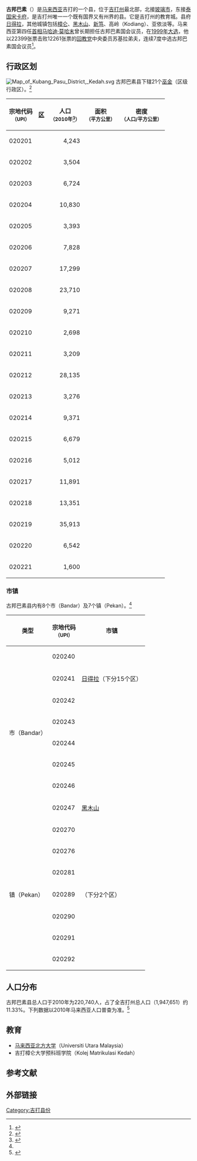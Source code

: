 {{expand|time=2015-02-09T07:26:03+00:00}}
{{Infobox settlement myd
| name ={{PAGENAME}}
| official_name =Daerah Kubang Pasu
| en = Kubang Pasu District
| ta = குபாங் பாசு
| jawi = 
| image_map = Kubang Pasu highlighted in Kedah, Malaysia.svg
| coordinates = {{coord|6|20|N|100|20|E|display=inline,title}}
| state =吉打
| seat =[[日得拉|日得拉]]
| la =[[古邦巴素市议会|古邦巴素市议会]]
| do = 菲索诺（Fisol Noh）<ref>{{Cite web |url=http://pdkp.kedah.gov.my/index.php/direktori/pejabat-daerah |title=存档副本 |access-date=2019-06-08 |archive-url=https://web.archive.org/web/20171201042034/http://pdkp.kedah.gov.my/index.php/direktori/pejabat-daerah |archive-date=2017-12-01 |dead-url=yes }}</ref>
| area_total_km2          = {{formatnum:945.96|R}}
| area_footnotes=<ref>{{cite web|url=http://www.mdkubangpasu.gov.my/ms/pelawat/info-kubang-pasu|title=Info Kubang Pasu|date=1 September 2015|publisher=|access-date=2019-06-08|archive-url=https://web.archive.org/web/20181018064939/http://www.mdkubangpasu.gov.my/ms/pelawat/info-kubang-pasu|archive-date=2018-10-18|dead-url=yes}}</ref>
| population_total        = {{formatnum:215,491|R}}
| population_as_of=2010
| population_density_km2=auto
| population_footnotes={{my10|2}}
|postal_code = 06xxx
|area_code=+6-04
|registration_plate=K
}}

'''古邦巴素'''（{{lang-ms|Kubang Pasu}}）是[[马来西亚|马来西亚]]吉打的一个县，位于[[吉打|吉打州]]最北部，北接[[玻璃市|玻璃市]]，东接[[泰国|泰国]][[宋卡府|宋卡府]]{{link-en|沙道县|Sadao District}}，是吉打州唯一一个既有国界又有州界的县。它是吉打州的教育城。县府[[日得拉|日得拉]]，其他城镇包括[[樟仑|樟仑]]、[[黑木山|黑木山]]、[[新笃|新笃]]、高岭（Kodiang）、亚依淡等。马来西亚第四任[[马来西亚首相|首相]][[马哈迪·莫哈末|马哈迪·莫哈末]]曾长期担任古邦巴素国会议员，在[[1999年马来西亚大选|1999年大选]]，他以22399张票击败12261张票的[[马来西亚伊斯兰党|回教党]]中央委员苏基拉弟夫，连续7度中选古邦巴素国会议员<ref>{{Cite web|title=捍卫古邦巴素 马哈迪7度中选|url=https://davidchenlib.org/viewer/5535/?back=/records/listing?search=Mahathir+1999&sort=_score&perpage=10&page=1&fulltext=1&bookmarks=1&&css-name=include#page=89&viewer=picture&o=&n=0&q=|access-date=|date=1999年11月30日|work=《[[星洲日报|星洲日报]]》|archive-date=2021年12月6日|archive-url=https://web.archive.org/web/20211206062021/https://davidchenlib.org/viewer/5535/?back=%2Frecords%2Flisting%3Fsearch%3DMahathir+1999&sort=_score&perpage=10&page=1&fulltext=1&bookmarks=1&&css-name=include#page=89&viewer=picture&o=&n=0&q=}}</ref>。

== 行政区划 ==
[[File:Map_of_Kubang_Pasu_District,_Kedah.svg|thumb]]
古邦巴素县下辖21个[[巫金|巫金]]（区级行政区）。<ref name="area">{{Cite web|url=https://www.mygeoportal.gov.my/sites/default/files/dokumen_upi/KOD%20DAN%20NAMA%20SEMPADAN%20PENTADBIRAN%20TANAH_KEDAH.pdf|title=Kod dan Nama Sempadan Pentadbiran Tanah, Unique Parcel Identifier (UPI) KEDAH|accessdate=|author=|date=2011|publisher=Jawatankuasa Teknikal Standard MyGDI (JTSM)|dead-url=no|archive-date=2020-11-03|archive-url=https://web.archive.org/web/20201103203342/https://www.mygeoportal.gov.my/sites/default/files/dokumen_upi/KOD%20DAN%20NAMA%20SEMPADAN%20PENTADBIRAN%20TANAH_KEDAH.pdf}}</ref>
{| class="wikitable sortable"
!宗地代码<br><small>（UPI）
![[巫金|区]]
!人口<br><small>（2010年<ref name=":232">{{Cite book|url=https://newss.statistics.gov.my/newss-portalx/ep/epFreeDownloadContentSearch.seam?contentId=54942&actionMethod=ep%2FepFreeDownloadContentSearch.xhtml%3AcontentAction.doDisplayContent&cid=14289|title=Taburan Penduduk Mengikut Kawasan Pihak Berkuasa Tempatan dan Mukim 2010 (PDF)|last=|first=|publisher=Jabatan Perangkaan Malaysia|year=2011|isbn=978-983-9044-59-1|location=Putrajaya|pages=|access-date=2020-03-26|archive-date=2019-07-01|archive-url=https://web.archive.org/web/20190701034155/https://newss.statistics.gov.my/newss-portalx/epTimeout.seam|dead-url=no}}</ref>）
!面积<br><small>（平方公里）
!密度<br><small>（人口/平方公里）
|-
|020201
|{{tsl|ms|Mukim Ah|亚区}}
| align="right" |4,243
| align="right" |
| align="right" |
|-
|020202
|{{tsl|ms|Mukim Binjal|宾惹}}
| align="right" |3,504
| align="right" |
| align="right" |
|-
|020203
|{{tsl|ms|Mukim Bukit Tinggi|武吉丁宜 (吉打)|武吉丁宜}}
| align="right" |6,724
| align="right" |
| align="right" |
|-
|020204
|{{tsl|ms|Mukim Gelong|哥隆}}
| align="right" |10,830
| align="right" |
| align="right" |
|-
|020205
|{{tsl|ms|Mukim Husba|荷斯芭}}
| align="right" |3,393
| align="right" |
| align="right" |
|-
|020206
|{{tsl|ms|Mukim Jeram, Kedah|而南}}
| align="right" |7,828
| align="right" |
| align="right" |
|-
|020207
|{{tsl|ms|Mukim Jerlun|尤仑}}
| align="right" |17,299
| align="right" |
| align="right" |
|-
|020208
|{{tsl|ms|Mukim Jitra|日得拉}}
| align="right" |23,710
| align="right" |
| align="right" |
|-
|020209
|{{tsl|ms|Mukim Kepelu|格柏鲁}}
| align="right" |9,271
| align="right" |
| align="right" |
|-
|020210
|{{tsl|ms|Mukim Kubang Pasu|古邦巴素}}
| align="right" |2,698
| align="right" |
| align="right" |
|-
|020211
|{{tsl|ms|Mukim Malau|马佬}}
| align="right" |3,209
| align="right" |
| align="right" |
|-
|020212
|{{tsl|ms|Mukim Naga|那加}}
| align="right" |28,135
| align="right" |
| align="right" |
|-
|020213
|{{tsl|ms|Mukim Padang Perahu|巴东柏拉呼}}
| align="right" |3,276
| align="right" |
| align="right" |
|-
|020214
|{{tsl|ms|Mukim Pelubang|柏鲁邦}}
| align="right" |9,371
| align="right" |
| align="right" |
|-
|020215
|{{tsl|ms|Mukim Pering|柏岭}}
| align="right" |6,679
| align="right" |
| align="right" |
|-
|020216
|{{tsl|ms|Mukim Putat|富达}}
| align="right" |5,012
| align="right" |
| align="right" |
|-
|020217
|{{tsl|ms|Mukim Sanglang, Kedah|双弄 (吉打)|双弄}}
| align="right" |11,891
| align="right" |
| align="right" |
|-
|020218
|{{tsl|ms|Mukim Sungai Laka|双溪拉甲}}
| align="right" |13,351
| align="right" |
| align="right" |
|-
|020219
|{{tsl|ms|Mukim Temin|德敏}}
| align="right" |35,913
| align="right" |
| align="right" |
|-
|020220
|{{tsl|ms|Mukim Tunjang|端影}}
| align="right" |6,542
| align="right" |
| align="right" |
|-
|020221
|{{tsl|ms|Mukim Wang Tepus|旺德富士}}
| align="right" |1,600
| align="right" |
| align="right" |
|}

===市镇===
古邦巴素县内有8个市（Bandar）及7个镇（Pekan）。<ref name="area" />
{| class="wikitable sortable"
!类型
!宗地代码<br><small>（UPI）
!市镇
|-
| rowspan="8" |市（Bandar）
|020240
|{{tsl|ms|Bandar Changloon|樟仑}}
|-
|020241
|[[日得拉|日得拉]]（下分15个区）
|-
|020242
|{{tsl|ms|Bandar Kodiang|高岭}}
|-
|020243
|{{tsl|ms|Bandar Tunjang|端影}}
|-
|020244
|{{tsl|ms|Bandar Darulaman|达鲁阿曼市}}
|-
|020245
|{{tsl|ms|Bandar Padang Sera|巴东昔拉}}
|-
|020246
|{{tsl|ms|Bandar Kepala Batas, Kedah|甲拋峇底 (吉打)|甲拋峇底}}
|-
|020247
|[[黑木山|黑木山]]
|-
| rowspan="7" |镇（Pekan）
|020270
|{{tsl|ms|Pekan Ayer Hitam|亚依淡 (吉打)|亚依淡}}
|-
|020276
|{{tsl|ms|Pekan Kuala Sanglang|瓜拉双弄}}
|-
|020281
|{{tsl|ms|Pekan Sanglang|双弄}}
|-
|020289
|{{tsl|ms|Pekan Kerpan|甲板 (吉打)|甲板}}（下分2个区）
|-
|020290
|{{tsl|ms|Pekan Sintok|新笃}}
|-
|020291
|{{tsl|ms|Pekan Napoh|那坡}}
|-
|020292
|{{tsl|ms|Pekan Sungai Korok|双溪古洛}}
|}

== 人口分布 ==
古邦巴素县总人口于2010年为220,740人，占了全吉打州总人口（1,947,651）约11.33%。下列数据以2010年马来西亚人口普查为准。<ref name=":4">{{Cite book|title=Taburan Penduduk dan Ciri-ciri Asas Demografi 2010|last=|first=|publisher=Jabatan Perangkaan Malaysia|year=2011|isbn=978-983-9044-54-6|location=Putrajaya|pages=}}</ref>
{{MyPopu|2010|189476|813|17004|4996|3202|5245}}

==教育==
*[[马来西亚北方大学|马来西亚北方大学]]（Universiti Utara Malaysia）
*吉打樟仑大学预科班学院（Kolej Matrikulasi Kedah）

==参考文献==
{{Portal|马来西亚}}
{{reflist}}

== 外部链接 ==
{{commons category|Kubang Pasu}}

{{吉打}}
{{马来西亚县份}}
[[Category:吉打县份|Category:吉打县份]]